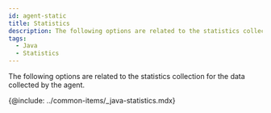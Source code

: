 ```yaml
---
id: agent-static
title: Statistics
description: The following options are related to the statistics collection for the data collected by the agent.
tags:
  - Java
  - Statistics
---
```


The following options are related to the statistics collection for the data collected by the agent.

{@include: ../common-items/_java-statistics.mdx}
